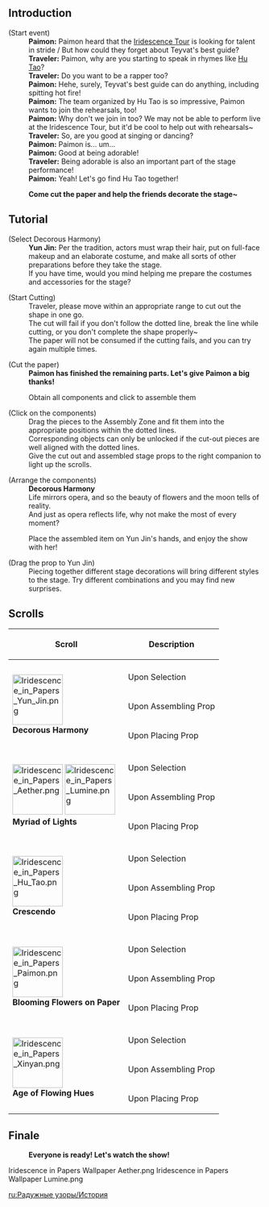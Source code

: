 {{EventTabs}}
==Introduction==
{{Dialogue start}}
;(Start event)
:'''Paimon:''' Paimon heard that the [[Iridescence Tour]] is looking for talent in stride / But how could they forget about Teyvat's best guide?
:'''Traveler:''' Paimon, why are you starting to speak in rhymes like [[Hu Tao]]?
:'''Traveler:''' Do you want to be a rapper too?
:'''Paimon:''' Hehe, surely, Teyvat's best guide can do anything, including spitting hot fire!
:'''Paimon:''' The team organized by Hu Tao is so impressive, Paimon wants to join the rehearsals, too!
:'''Paimon:''' Why don't we join in too? We may not be able to perform live at the Iridescence Tour, but it'd be cool to help out with rehearsals~
:'''Traveler:''' So, are you good at singing or dancing?
:'''Paimon:''' Paimon is... um...
:'''Paimon:''' Good at being adorable!
:'''Traveler:''' Being adorable is also an important part of the stage performance!
:'''Paimon:''' Yeah! Let's go find Hu Tao together!

:'''Come cut the paper and help the friends decorate the stage~'''

==Tutorial==<!--the first selection is fixed-->
;(Select Decorous Harmony)
:'''Yun Jin:''' Per the tradition, actors must wrap their hair, put on full-face makeup and an elaborate costume, and make all sorts of other preparations before they take the stage.<br/>If you have time, would you mind helping me prepare the costumes and accessories for the stage?

;(Start Cutting)<!--tutorial hints-->
:Traveler, please move within an appropriate range to cut out the shape in one go.
:The cut will fail if you don't follow the dotted line, break the line while cutting, or you don't complete the shape properly~
:The paper will not be consumed if the cutting fails, and you can try again multiple times.

;(Cut the paper)
:'''Paimon has finished the remaining parts. Let's give Paimon a big thanks!'''

:Obtain all components and click to assemble them<!--tutorial hint-->

;(Click on the components)<!--tutorial hints-->
:Drag the pieces to the Assembly Zone and fit them into the appropriate positions within the dotted lines.
:Corresponding objects can only be unlocked if the cut-out pieces are well aligned with the dotted lines.
:Give the cut out and assembled stage props to the right companion to light up the scrolls.

;(Arrange the components)
:'''Decorous Harmony'''
:Life mirrors opera, and so the beauty of flowers and the moon tells of reality.<br/>And just as opera reflects life, why not make the most of every moment?

:Place the assembled item on Yun Jin's hands, and enjoy the show with her!<!--tutorial hint-->

;(Drag the prop to Yun Jin)
:Piecing together different stage decorations will bring different styles to the stage. Try different combinations and you may find new surprises.
{{Dialogue end}}

==Scrolls==
{|class="wikitable tdc1"
!Scroll
!colspan="3"|Description
|-
|rowspan="4"|[[File:Iridescence in Papers Yun Jin.png|100px]]<br/>'''Decorous Harmony'''
|-
|Upon Selection
|'''Yun Jin:''' Per the tradition, actors must wrap their hair, put on full-face makeup and an elaborate costume, and make all sorts of other preparations before they take the stage.<br>If you have time, would you mind helping me prepare the costumes and accessories for the stage?
|-
|Upon Assembling Prop
|Life mirrors opera, and so the beauty of flowers and the moon tells of reality,<br/>And just as opera reflects life, why not make the most of every moment?
|-
|Upon Placing Prop
|Piecing together different stage decorations will bring different styles to the stage. Try different combinations and you may find new surprises.
[[File:Iridescence in Papers Decoration Foreground Tree.png|80px]][[File:Iridescence in Papers Decoration Middleground Hut.png|80px]][[File:Iridescence in Papers Decoration Background Sun.png|80px]]
|-
|rowspan="4"|[[File:Iridescence in Papers Aether.png|100px]] [[File:Iridescence in Papers Lumine.png|100px]]<br/>'''Myriad of Lights'''
|-
|Upon Selection
|'''Traveler:''' Stage acting is an art, and even a well-informed Traveler such as myself is a bit of novice at this. I still have a lot to learn.<br />But the first thing we need to do is get the music right. Yun Jin is a stickler for detail and getting things right on stage...
|-
|Upon Assembling Prop
|"On this marvelous Lantern Rite, we pray that the fallen heroes may be guided home."<br />Every single wish, no matter how small, is worth seeing to fruition.<br />We will finally reunite with those we long for on a dreamlike night.
|-
|Upon Placing Prop
|Paimon has prepared for you three props to decorate the stage with~ Look, don't the swaying scarecrows look like Paimon when she's flying?
[[File:Iridescence in Papers Decoration Foreground Crane.png|80px]][[File:Iridescence in Papers Decoration Middleground Wangshu Inn.png|80px]][[File:Iridescence in Papers Decoration Background Jade Chamber.png|80px]]
|-
|rowspan="4"|[[File:Iridescence in Papers Hu Tao.png|100px]]<br/>'''Crescendo'''
|-
|Upon Selection
|'''Hu Tao:''' The Hilitune, my greatest work as the Versemonger of the Darkest Alleys, is so famous that it has been heard from Liyue Harbor to Qingce Village. With such literary and artistic attainments, it's only natural that I give a great performance at the music festival.<br/>The drums and gongs have started playing! Watch me set this show on fire!
|-
|Upon Assembling Prop
|May each year bring us happiness and joy,<br/>may each year bring us abundance and prosperity,<br/>may everything flow in our favor,<br/>towards a future full of riches and fortune.<br/>Happy Lantern Rite! Remember to come and see my performance!
|-
|Upon Placing Prop
|Hu Tao frequently wanders the streets of Liyue Harbor. Her most memorable sight of Lantern Rite of course, is the harbor's lantern-filled streets. Put Hu Tao's decorations on the stage and see the effects!
[[File:Iridescence in Papers Decoration Foreground Crates.png|80px]][[File:Iridescence in Papers Decoration Middleground Wharf.png|80px]][[File:Iridescence in Papers Decoration Background Lantern.png|80px]]
|-
|rowspan="4"|[[File:Iridescence in Papers Paimon.png|100px]]<br/>'''Blooming Flowers on Paper'''
|-
|Upon Selection
|'''Paimon:''' It doesn't matter if Paimon can't sing or dance. Paimon just needs to look adorable on stage. But we have to make it work with the other musicians who brought their instruments!<br/>We'd better take something to the stage to improve the atmosphere!
|-
|Upon Assembling Prop
|Legend has it that Geo Slimes probably contain gems and minerals!<br/>Rex Lapis, please bless Paimon so that in the new year we will find gems and minerals in the Geo Slimes!
|-
|Upon Placing Prop
|Ms. Yun usually rehearses in the outskirts and has her own impressions of the landscape there, which is why the stage decorations she brought represent those natural landscapes.
[[File:Iridescence in Papers Decoration Foreground Adeptus Gate.png|80px]][[File:Iridescence in Papers Decoration Middleground Luhua Pool.png|80px]][[File:Iridescence in Papers Decoration Background Crane.png|80px]]
|-
|rowspan="4"|[[File:Iridescence in Papers Xinyan.png|100px]]<br/>'''Age of Flowing Hues'''
|-
|Upon Selection
|'''Xinyan:''' When Xinyan performs, the sparkling light that emanates from her Vision turns night into day.<br/>On this festive occasion, along with music and fireworks, let the show begin!
|-
|Upon Assembling Prop
|May this melody bless you. I wish you safe travels in the company of friends and music.<br/>[[File:Iridescence in Papers Stamp Paimon.png|40px]] Paimon will always be with the Traveler!
|-
|Upon Placing Prop
|Xinyan always has her own ideas for the stage. The arrangement of the stage decorations is also an important part in determining the stage's atmosphere. Xinyan has brought... lights and fireworks! That's typical Xinyan!
[[File:Iridescence in Papers Decoration Foreground Toy Stand.png|80px]][[File:Iridescence in Papers Decoration Middleground Street Light.png|80px]][[File:Iridescence in Papers Decoration Background Fireworks.png|80px]]
|}

==Finale==
:'''Everyone is ready! Let's watch the show!'''
<gallery>
Iridescence in Papers Wallpaper Aether.png
Iridescence in Papers Wallpaper Lumine.png
</gallery>

[[ru:Радужные узоры/История]]